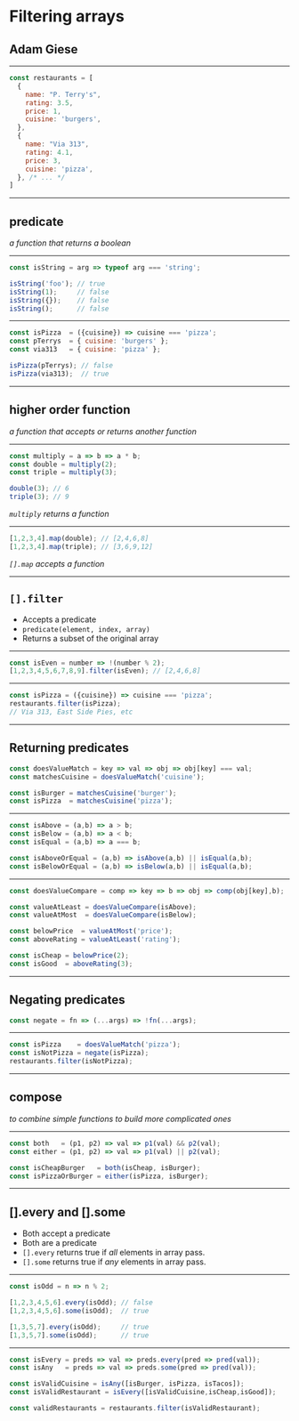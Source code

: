 
<Head>
  <title>AustinJS - predicates</title>
</Head>

# Filtering arrays

## Adam Giese

---

```js
const restaurants = [
  {
    name: "P. Terry's",
    rating: 3.5,
    price: 1,
    cuisine: 'burgers',
  },
  {
    name: "Via 313",
    rating: 4.1,
    price: 3,
    cuisine: 'pizza',
  }, /* ... */
]
```

---

## predicate
_a function that returns a boolean_

---

```js
const isString = arg => typeof arg === 'string';

isString('foo'); // true
isString(1);     // false
isString({});    // false
isString();      // false
```

---

```js
const isPizza  = ({cuisine}) => cuisine === 'pizza';
const pTerrys  = { cuisine: 'burgers' };
const via313   = { cuisine: 'pizza' };

isPizza(pTerrys); // false
isPizza(via313);  // true
```

---

## higher order function
_a function that accepts or returns another function_

---

```js
const multiply = a => b => a * b;
const double = multiply(2);
const triple = multiply(3);

double(3); // 6
triple(3); // 9
```
_`multiply` returns a function_

---

```js
[1,2,3,4].map(double); // [2,4,6,8]
[1,2,3,4].map(triple); // [3,6,9,12]
```
_`[].map` accepts a function_

---

## `[].filter`
- Accepts a predicate
- <code>predicate(element, index, array)</code>
- Returns a subset of the original array

---

```js
const isEven = number => !(number % 2);
[1,2,3,4,5,6,7,8,9].filter(isEven); // [2,4,6,8]
```

---

```js
const isPizza = ({cuisine}) => cuisine === 'pizza';
restaurants.filter(isPizza);
// Via 313, East Side Pies, etc
```

---

## Returning predicates
```js
const doesValueMatch = key => val => obj => obj[key] === val;
const matchesCuisine = doesValueMatch('cuisine');

const isBurger = matchesCuisine('burger');
const isPizza  = matchesCuisine('pizza');
```

---

```js
const isAbove = (a,b) => a > b;
const isBelow = (a,b) => a < b;
const isEqual = (a,b) => a === b;

const isAboveOrEqual = (a,b) => isAbove(a,b) || isEqual(a,b);
const isBelowOrEqual = (a,b) => isBelow(a,b) || isEqual(a,b);
```

---

```js
const doesValueCompare = comp => key => b => obj => comp(obj[key],b);

const valueAtLeast = doesValueCompare(isAbove);
const valueAtMost  = doesValueCompare(isBelow);

const belowPrice  = valueAtMost('price');
const aboveRating = valueAtLeast('rating');

const isCheap = belowPrice(2);
const isGood  = aboveRating(3);
```

---

## Negating predicates
```js
const negate = fn => (...args) => !fn(...args);
```

---

```js
const isPizza    = doesValueMatch('pizza');
const isNotPizza = negate(isPizza);
restaurants.filter(isNotPizza);
```

---

## compose
_to combine simple functions to build more complicated ones_

---

```js
const both   = (p1, p2) => val => p1(val) && p2(val);
const either = (p1, p2) => val => p1(val) || p2(val);

const isCheapBurger   = both(isCheap, isBurger);
const isPizzaOrBurger = either(isPizza, isBurger);
```
---

## [].every and [].some
- Both accept a predicate
- Both are a predicate
- `[].every` returns true if _all_ elements in array pass.
- `[].some` returns true if _any_ elements in array pass.

---

```js
const isOdd = n => n % 2;

[1,2,3,4,5,6].every(isOdd); // false
[1,2,3,4,5,6].some(isOdd);  // true

[1,3,5,7].every(isOdd);     // true
[1,3,5,7].some(isOdd);      // true
```

---

```js
const isEvery = preds => val => preds.every(pred => pred(val));
const isAny   = preds => val => preds.some(pred => pred(val));

const isValidCuisine = isAny([isBurger, isPizza, isTacos]);
const isValidRestaurant = isEvery([isValidCuisine,isCheap,isGood]);

const validRestaurants = restaurants.filter(isValidRestaurant);
```
